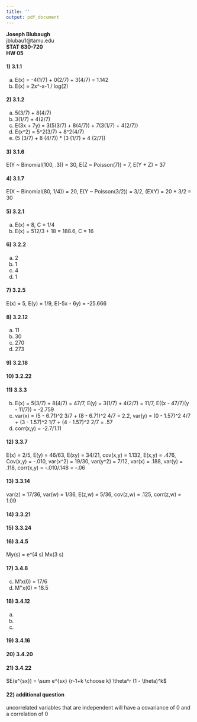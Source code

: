 ```yaml
---
title: ''
output: pdf_document
---
```



**Joseph Blubaugh**  
 jblubau1@tamu.edu  
 **STAT 630-720**  
 **HW 05**

#### 1)  3.1.1
  a) E(x) = -4(1/7) + 0(2/7) + 3(4/7) = 1.142
  b) E(x) = 2x^-x-1 / log(2)

#### 2) 3.1.2
  a) 5(3/7) + 8(4/7)
  b) 3(1/7) + 4(2/7)
  c) E(3x + 7y) = 3(5(3/7) + 8(4/7)) + 7(3(1/7) + 4(2/7))
  d) E(x^2) = 5^2(3/7) + 8^2(4/7)
  f) (5 (3/7) + 8 (4/7)) * (3 (1/7) + 4 (2/7))
  
#### 3) 3.1.6
E(Y ~ Binomial(100, .3)) = 30, E(Z ~ Poisson(7)) = 7, E(Y + Z) = 37

#### 4) 3.1.7
E(X ~ Binomial(80, 1/4)) = 20, E(Y ~ Poisson(3/2)) = 3/2, (EXY) = 20 * 3/2 = 30

#### 5) 3.2.1
  a) E(x) = 8, C = 1/4
  b) E(x) = 512/3 + 18 = 188.6, C = 16

#### 6) 3.2.2
  a) 2
  b) 1
  d) 4
  f) 1

#### 7) 3.2.5
E(x) = 5, E(y) = 1/9, E(-5x - 6y) = -25.666

#### 8) 3.2.12
  a) 11
  b) 30
  c) 270
  d) 273

#### 9) 3.2.18
\begin{align*}
E(x) &= \int x f(x) dx \\
&= \int x ax^{(a - 1)} e^{(-x^a)} \\
&= \frac{x^2}{2} e^{-x^a}
\end{align*}

#### 10) 3.2.22
\begin{align*}
E(x) &= \int x x^{a - 1} (1 - x)^{b - 1} \\
&= \frac{x^2}{2} (a - 1) x^{a - 2} (b - 1) (1 - \frac{x^2}{2})^{(b-2)} \\
&= \frac{a}{a + b}
\end{align*}

#### 11) 3.3.3
  b) E(x) = 5(3/7) + 8(4/7) = 47/7, E(y) = 3(1/7) + 4(2/7) = 11/7, E((x - 47/7)(y - 11/7)) = -2.759
  c) var(x) = (5 - 6.71)^2 3/7 + (8 - 6.71)^2 4/7 = 2.2, var(y) = (0 - 1.57)^2 4/7 + (3 - 1.57)^2 1/7 + (4 - 1.57)^2 2/7 = .57
  d) corr(x,y) = -2.7/1.11

#### 12) 3.3.7
E(x) = 2/5, E(y) = 46/63, E(xy) = 34/21, cov(x,y) = 1.132, E(x,y) = .476, Cov(x,y) = -.010, var(x^2) = 19/30, var(y^2) = 7/12, var(x) = .188, var(y) = .118, corr(x,y) = -.010/.148 = -.06

#### 13) 3.3.14
var(z) = 17/36, var(w) = 1/36, E(z,w) = 5/36, cov(z,w) = .125, corr(z,w) = 1.09

#### 14) 3.3.21
\begin{align*}
E(x) &= \int x ax^{a - 1} e^{-x^a} \\
set(t) &= a x^a \\
&= \frac{t^\frac{-1}{a}}{a} \\
&= a^{\frac{-1}{1}} \int t^{\frac{1}{a}} e^{-t} \\
E(x) &= a^{\frac{-1}{a}} \rho (1 + \frac{1}{a}) \\
Var(x) &= E(x^2) - E(x)^2 \\
&= a^{\frac{-1}{a}} \rho (1 + \frac{1}{a}) - (\rho (1 + \frac{1}{a})^2) \\
\end{align*}

#### 15) 3.3.24
\begin{align*}
E(x) &= \int x x^{a - 1} (1 - x)^{b - 1} \\
&= \frac{x^2}{2} (a - 1) x^{a - 2} (b - 1) (1 - x)^{b - 2} \\
&= \frac{a}{a + b} \\
E(x^2) &= \int x^2 x^{a - 1} (1 - x)^{b - 2} \\
&= \frac{x^3}{3} (a - 1) x^{a - 2} (b - 1) (1 - x)^{b - 2} \\
Var(x) &= E(x^2) - E(x)^2 \\
&= \frac{a b}{(a + b)^2 (a + b + 1)} \\
\end{align*}

#### 16) 3.4.5
My(s) = e^(4 s) Mx(3 s)

#### 17) 3.4.8
  c) M'x(0) = 17/6
  d) M''x(0) = 18.5

#### 18) 3.4.12
  a) 
  \begin{align*}
  mx(s) &= e^{s x} \theta (1 - \theta)^x \\
  \end{align*}
  b)
  \begin{align*}
  m'x(s) &= x e^{s x} \theta (1 - \theta)^x + e^{s x} x \theta (1 - \theta)^{x - 1} \\
  (1 - \theta) / \theta \\
  \end{align*}
  c)
  \begin{align*}
  m''x(s) &= x^2 e^{s x} \theta (1 - \theta)^x + e^{s x} (x - 1) x \theta (1 - \theta)^{x - 2} \\
  &= (1 - \theta) / \theta^2 \\
  \end{align*}

#### 19) 3.4.16
\begin{align*}
mx(s) &= x e^{s x} e^{-|x|} / 2x \\
&= 2xe^{sx} e^{-|x|} / 2x \\
\\
m'x(s) &= 2x^2 e^{sx} (-x e^{-|x|} / 2x) \\
&= 0 \\
\\
m''x(s) &= 2x^3 e^{sx} e^{-|x|} / 2x \\
&= 0 \\
\end{align*}

#### 20) 3.4.20
\begin{align*}
Mx(s) &= \int \frac{e^{sx} \lambda x^{a - 1}}{\rho (a)} e^{-2 x} \\
&=\frac{\lambda}{\rho (a)} \int e^{sx} \lambda x^{a - 1} / \rho (a) e^{-2x} \\
&= x^{a - 1} e^{-(2 - 5) x} \\
\\
Let b &= (\lambda - t) x \\
\\
&= \frac{\lambda}{\rho (a)} \int \frac{b}{\lambda - t}^{a - 1} e^{-b} \frac{db}{\lambda - t} \\
&= \frac{\lambda^a}{\rho (a) (\lambda - t)^a} \int b^{a - 1} e^{-b} db \\
&= \frac{\lambda}{\lambda - t}^a
\end{align*}

#### 21) 3.4.22
$E(e^{sx}) = \sum e^{sx} {r-1+k \choose k} \theta^r (1 - \theta)^k$

#### 22) additional question
uncorrelated variables that are independent will have a covariance of 0 and a correlation of 0



